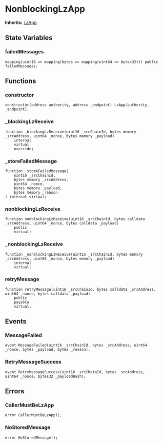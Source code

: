 # NonblockingLzApp



**Inherits:**
[LzApp](/src/layerZero/lzApp/LzApp.sol/abstract.LzApp.md)

## State Variables

### failedMessages

```solidity
mapping(uint16 => mapping(bytes => mapping(uint64 => bytes32))) public failedMessages;
```

## Functions

### constructor

```solidity
constructor(address authority, address _endpoint) LzApp(authority, _endpoint);
```

### \_blockingLzReceive

```solidity
function _blockingLzReceive(uint16 _srcChainId, bytes memory _srcAddress, uint64 _nonce, bytes memory _payload)
    internal
    virtual
    override;
```

### \_storeFailedMessage

```solidity
function _storeFailedMessage(
    uint16 _srcChainId,
    bytes memory _srcAddress,
    uint64 _nonce,
    bytes memory _payload,
    bytes memory _reason
) internal virtual;
```

### nonblockingLzReceive

```solidity
function nonblockingLzReceive(uint16 _srcChainId, bytes calldata _srcAddress, uint64 _nonce, bytes calldata _payload)
    public
    virtual;
```

### \_nonblockingLzReceive

```solidity
function _nonblockingLzReceive(uint16 _srcChainId, bytes memory _srcAddress, uint64 _nonce, bytes memory _payload)
    internal
    virtual;
```

### retryMessage

```solidity
function retryMessage(uint16 _srcChainId, bytes calldata _srcAddress, uint64 _nonce, bytes calldata _payload)
    public
    payable
    virtual;
```

## Events

### MessageFailed

```solidity
event MessageFailed(uint16 _srcChainId, bytes _srcAddress, uint64 _nonce, bytes _payload, bytes _reason);
```

### RetryMessageSuccess

```solidity
event RetryMessageSuccess(uint16 _srcChainId, bytes _srcAddress, uint64 _nonce, bytes32 _payloadHash);
```

## Errors

### CallerMustBeLzApp

```solidity
error CallerMustBeLzApp();
```

### NoStoredMessage

```solidity
error NoStoredMessage();
```
